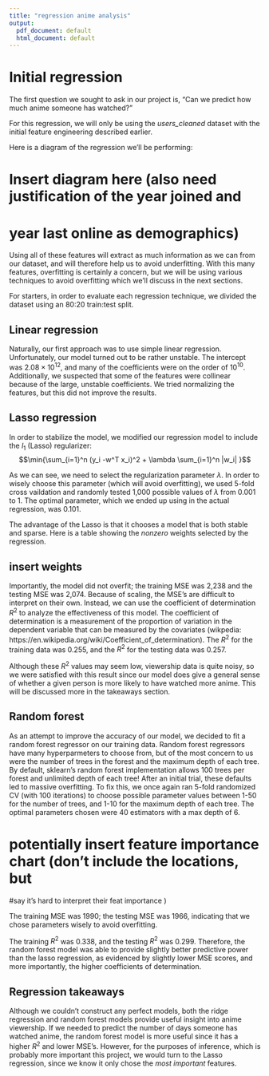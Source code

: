 ---
title: "regression anime analysis"
output:
  pdf_document: default
  html_document: default
---

# Initial regression
The first question we sought to ask in our project is, "Can we predict how much anime someone has watched?"

For this regression, we will only be using the *users_cleaned* dataset with the initial feature engineering described earlier. 

Here is a diagram of the regression we'll be performing:

# Insert diagram here (also need justification of the year joined and 
# year last online as demographics)

Using all of these features will extract as much information as we can from our dataset, and will therefore help us to avoid underfitting. With this many features, overfitting is certainly a concern, but we will be using various techniques to avoid overfitting which we'll discuss in the next sections.

For starters, in order to evaluate each regression technique, we divided the dataset using an 80:20 train:test split.


## Linear regression
Naturally, our first approach was to use simple linear regression. Unfortunately, our 
model turned out to be rather unstable. The intercept was $2.08 \times 10^{12}$, and many of the 
coefficients were on the order of $10^{10}$. Additionally, we suspected that some of the features were collinear because of the large, unstable coefficients. We tried normalizing the features, but this did not
improve the results.

## Lasso regression
In order to stabilize the model, we modified our regression model to include the $l_1$ (Lasso) regularizer:
$$\min{\sum_{i=1}^n (y_i -w^T x_i)^2 + \lambda \sum_{i=1}^n |w_i| }$$

As we can see, we need to select the regularization parameter $\lambda$. In order to wisely choose this parameter (which will avoid overfitting), we used 5-fold cross vaildation and randomly tested 1,000 possible values of $\lambda$ from 0.001 to 1. The optimal parameter, which we ended up using in the actual regression, was 0.101.

The advantage of the Lasso is that it chooses a model that is both stable and sparse. Here is a table showing the *nonzero* weights selected by the regression.

## insert weights


Importantly, the model did not overfit; the training MSE was 2,238 and the testing MSE was 2,074.
Because of scaling, the MSE's are difficult to interpret on their own. Instead, we can use the coefficient of determination $R^2$ to analyze the effectiveness of this model. The coefficient of determination is a measurement of the proportion of variation in the dependent variable that can be measured by the covariates (wikpedia: https://en.wikipedia.org/wiki/Coefficient_of_determination). The $R^2$ for the training data was 0.255, and the $R^2$ for the testing data was 0.257. 

Although these $R^2$ values may seem low, viewership data is quite noisy, so we were  satisfied with this result since our model does give a general sense of whether a given person is more likely to have watched more anime. This will be discussed more in the takeaways section.

## Random forest
As an attempt to improve the accuracy of our model, we decided to fit a random forest regressor on our training data. Random forest regressors have many hyperparmeters to choose from, but of the most concern to us were the number of trees in the forest and the maximum depth of each tree. By default, sklearn's random forest implementation allows 100 trees per forest and unlimited depth of each tree! After an initial trial, these defaults led to massive overfitting. To fix this, we once again ran 5-fold randomized CV (with 100 iterations) to choose possible parameter values between 1-50 for the number of trees, and 1-10 for the maximum depth of each tree. The optimal parameters chosen were 40 estimators with a max depth of 6.


# potentially insert feature importance chart (don't include the locations, but 
#say it's hard to interpret their feat importance )


The training MSE was 1990; the testing MSE was 1966, indicating that we chose parameters wisely to avoid overfitting. 

The training $R^2$ was 0.338, and the testing $R^2$ was 0.299. 
Therefore, the random forest model was able to provide slightly better predictive power than the lasso regression, as evidenced by slightly lower MSE scores, and more importantly, the higher coefficients of determination. 

## Regression takeaways
Although we couldn't construct any perfect models, both the ridge regression and random forest models provide useful insight into anime viewership. If we needed to predict the number of days someone has watched anime, the random forest model is more useful since it has a higher $R^2$ and lower MSE's. However, for the purposes of inference, which is probably more important this project, we would turn to the Lasso regression, since we know it only chose the *most important* features.



